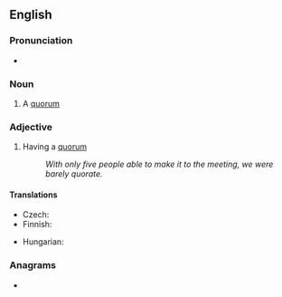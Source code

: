 ==English==

===Pronunciation===
* {{a|UK}} {{IPA|/ˈkwɔːɹ.ət/|lang=en}}

{{rfap|lang=en}}

===Noun===
{{en-noun}}

# A [[quorum]]

===Adjective===
{{en-adj|-}}

# Having a [[quorum]]
#: ''With only five people able to make it to the meeting, we were barely quorate.''

====Translations====
{{trans-top|having a quorum}}
* Czech: {{t|cs|usnášeníschopný}}
* Finnish: {{t+|fi|päätösvaltainen}}
{{trans-mid}}
* Hungarian: {{t+|hu|határozatképes}}
{{trans-bottom}}

===Anagrams===
* {{anagrams|en|a=aeoqrtu|Equator|equator}}